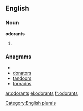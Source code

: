 ==English==

===Noun===
'''odorants'''

# {{plural of|[[odorant]]}}

===Anagrams===
* {{alphagram|adnoorst}}
* [[donators#English|donators]]
* [[tandoors#English|tandoors]]
* [[tornados#English|tornados]]

[[Category:English plurals]]

[[ar:odorants]]
[[el:odorants]]
[[fr:odorants]]